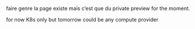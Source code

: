 

faire genre la page existe mais c’est que du private preview for the moment.

for now K8s only but tomorrow could be any compute provider